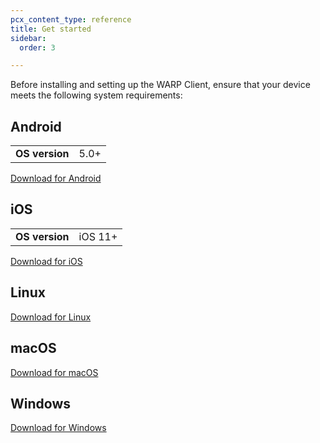 ```yaml
---
pcx_content_type: reference
title: Get started
sidebar:
  order: 3

---
```



Before installing and setting up the WARP Client, ensure that your device meets the following system requirements:

## Android

|                |      |
| -------------- | ---- |
| **OS version** | 5.0+ |

[Download for Android](https://play.google.com/store/apps/details?id=com.cloudflare.onedotonedotonedotone)

## iOS

|                |         |
| -------------- | ------- |
| **OS version** | iOS 11+ |

[Download for iOS](https://apps.apple.com/us/app/id1423538627)

## Linux

<Render file="warp/system-requirements/linux" product="cloudflare-one" />

[Download for Linux](https://pkg.cloudflareclient.com/)

## macOS

<Render file="warp/system-requirements/macos" product="cloudflare-one" />

[Download for macOS](https://downloads.cloudflareclient.com/v1/download/macos/ga)

## Windows

<Render file="warp/system-requirements/windows" product="cloudflare-one" />

[Download for Windows](https://downloads.cloudflareclient.com/v1/download/windows/ga)
